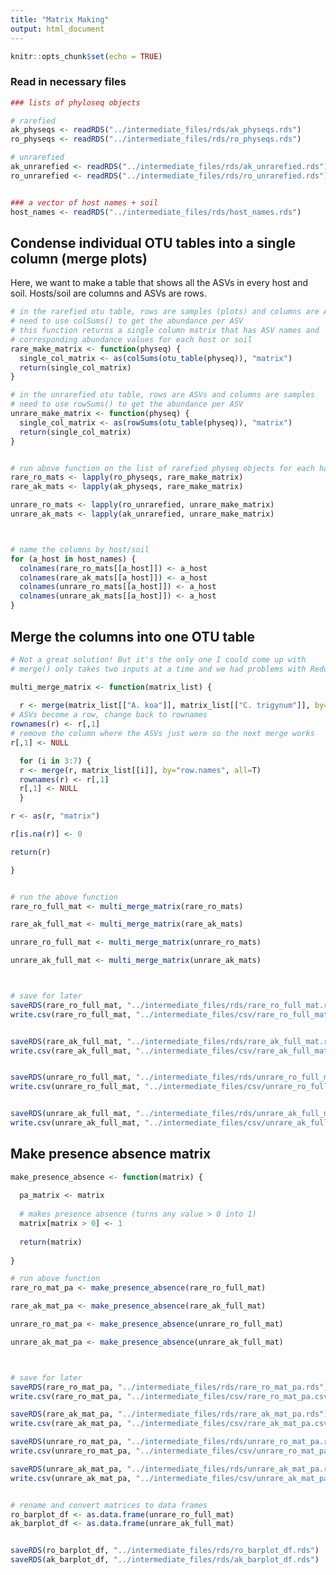 ```yaml
---
title: "Matrix Making"
output: html_document
---
```


```r
knitr::opts_chunk$set(echo = TRUE)
```


### Read in necessary files

```r

### lists of phyloseq objects

# rarefied
ak_physeqs <- readRDS("../intermediate_files/rds/ak_physeqs.rds")
ro_physeqs <- readRDS("../intermediate_files/rds/ro_physeqs.rds")

# unrarefied
ak_unrarefied <- readRDS("../intermediate_files/rds/ak_unrarefied.rds")
ro_unrarefied <- readRDS("../intermediate_files/rds/ro_unrarefied.rds")


### a vector of host names + soil
host_names <- readRDS("../intermediate_files/rds/host_names.rds")


```

## Condense individual OTU tables into a single column (merge plots)

Here, we want to make a table that shows all the ASVs in every host and soil.
Hosts/soil are columns and ASVs are rows.

```r

# in the rarefied otu table, rows are samples (plots) and columns are ASVs
# need to use colSums() to get the abundance per ASV
# this function returns a single column matrix that has ASV names and
# corresponding abundance values for each host or soil
rare_make_matrix <- function(physeq) {
  single_col_matrix <- as(colSums(otu_table(physeq)), "matrix")
  return(single_col_matrix)
}

# in the unrarefied otu table, rows are ASVs and columns are samples
# need to use rowSums() to get the abundance per ASV
unrare_make_matrix <- function(physeq) {
  single_col_matrix <- as(rowSums(otu_table(physeq)), "matrix")
  return(single_col_matrix)
}


# run above function on the list of rarefied physeq objects for each habitat
rare_ro_mats <- lapply(ro_physeqs, rare_make_matrix)
rare_ak_mats <- lapply(ak_physeqs, rare_make_matrix)

unrare_ro_mats <- lapply(ro_unrarefied, unrare_make_matrix)
unrare_ak_mats <- lapply(ak_unrarefied, unrare_make_matrix)



# name the columns by host/soil
for (a_host in host_names) {
  colnames(rare_ro_mats[[a_host]]) <- a_host
  colnames(rare_ak_mats[[a_host]]) <- a_host
  colnames(unrare_ro_mats[[a_host]]) <- a_host
  colnames(unrare_ak_mats[[a_host]]) <- a_host
}


```

## Merge the columns into one OTU table

```r

# Not a great solution! But it's the only one I could come up with
# merge() only takes two inputs at a time and we had problems with Reduce()

multi_merge_matrix <- function(matrix_list) {
  
  r <- merge(matrix_list[["A. koa"]], matrix_list[["C. trigynum"]], by="row.names", all=TRUE)
# ASVs become a row, change back to rownames
rownames(r) <- r[,1]
# remove the column where the ASVs just were so the next merge works
r[,1] <- NULL

  for (i in 3:7) {
  r <- merge(r, matrix_list[[i]], by="row.names", all=T)
  rownames(r) <- r[,1]
  r[,1] <- NULL
  }

r <- as(r, "matrix")

r[is.na(r)] <- 0

return(r)

}


# run the above function
rare_ro_full_mat <- multi_merge_matrix(rare_ro_mats)

rare_ak_full_mat <- multi_merge_matrix(rare_ak_mats)

unrare_ro_full_mat <- multi_merge_matrix(unrare_ro_mats)

unrare_ak_full_mat <- multi_merge_matrix(unrare_ak_mats)



# save for later
saveRDS(rare_ro_full_mat, "../intermediate_files/rds/rare_ro_full_mat.rds")
write.csv(rare_ro_full_mat, "../intermediate_files/csv/rare_ro_full_mat.csv")


saveRDS(rare_ak_full_mat, "../intermediate_files/rds/rare_ak_full_mat.rds")
write.csv(rare_ak_full_mat, "../intermediate_files/csv/rare_ak_full_mat.csv")


saveRDS(unrare_ro_full_mat, "../intermediate_files/rds/unrare_ro_full_mat.rds")
write.csv(unrare_ro_full_mat, "../intermediate_files/csv/unrare_ro_full_mat.csv")


saveRDS(unrare_ak_full_mat, "../intermediate_files/rds/unrare_ak_full_mat.rds")
write.csv(unrare_ak_full_mat, "../intermediate_files/csv/unrare_ak_full_mat.csv")
```


## Make presence absence matrix

```r

make_presence_absence <- function(matrix) {
  
  pa_matrix <- matrix
  
  # makes presence absence (turns any value > 0 into 1)
  matrix[matrix > 0] <- 1
  
  return(matrix)
  
}

# run above function
rare_ro_mat_pa <- make_presence_absence(rare_ro_full_mat)

rare_ak_mat_pa <- make_presence_absence(rare_ak_full_mat)

unrare_ro_mat_pa <- make_presence_absence(unrare_ro_full_mat)

unrare_ak_mat_pa <- make_presence_absence(unrare_ak_full_mat)



# save for later
saveRDS(rare_ro_mat_pa, "../intermediate_files/rds/rare_ro_mat_pa.rds")
write.csv(rare_ro_mat_pa, "../intermediate_files/csv/rare_ro_mat_pa.csv")

saveRDS(rare_ak_mat_pa, "../intermediate_files/rds/rare_ak_mat_pa.rds")
write.csv(rare_ak_mat_pa, "../intermediate_files/csv/rare_ak_mat_pa.csv")

saveRDS(unrare_ro_mat_pa, "../intermediate_files/rds/unrare_ro_mat_pa.rds")
write.csv(unrare_ro_mat_pa, "../intermediate_files/csv/unrare_ro_mat_pa.csv")

saveRDS(unrare_ak_mat_pa, "../intermediate_files/rds/unrare_ak_mat_pa.rds")
write.csv(unrare_ak_mat_pa, "../intermediate_files/csv/unrare_ak_mat_pa.csv")


# rename and convert matrices to data frames
ro_barplot_df <- as.data.frame(unrare_ro_full_mat)
ak_barplot_df <- as.data.frame(unrare_ak_full_mat)


saveRDS(ro_barplot_df, "../intermediate_files/rds/ro_barplot_df.rds")
saveRDS(ak_barplot_df, "../intermediate_files/rds/ak_barplot_df.rds")

```

